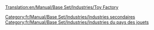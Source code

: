 [[Translation:en/Manual/Base Set/Industries/Toy Factory]]

{{fr/Manual/Base Set/Industries/Industries|image=en/Manual/Base Set/Industries/ToyFactory.png
|nom=Fabrique de jouets
|climats=[[fr/Manual/Climat#pays-des-jouets|Pays des jouets]]
|accepte=[[fr/Manual/Base Set/Cargos/Plastique|Plastique]], [[fr/Manual/Base Set/Cargos/Batterie|Batterie]]
|produit=[[fr/Manual/Base Set/Cargos/Jouet|Jouet]]
|notes=Absent des autres [[fr/Manual/Climat|climats]].
}}
{{fr/Amorce}}

[[Category:fr/Manual/Base Set/Industries/Industries secondaires]]
[[Category:fr/Manual/Base Set/Industries/Industries du pays des jouets]]